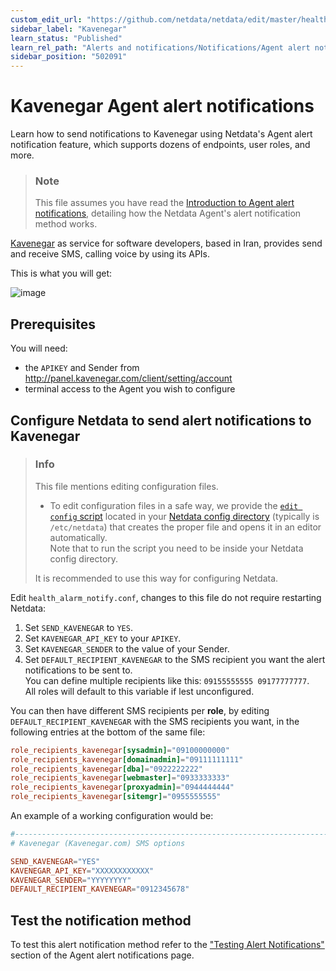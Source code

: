 ```yaml
---
custom_edit_url: "https://github.com/netdata/netdata/edit/master/health/notifications/kavenegar/README.md"
sidebar_label: "Kavenegar"
learn_status: "Published"
learn_rel_path: "Alerts and notifications/Notifications/Agent alert notifications"
sidebar_position: "502091"
---
```

# Kavenegar Agent alert notifications

Learn how to send notifications to Kavenegar using Netdata's Agent alert notification feature, which supports dozens of endpoints, user roles, and more.

> ### Note
>
> This file assumes you have read the [Introduction to Agent alert notifications](/docs/alerts-and-notifications/notifications/agent-alert-notifications), detailing how the Netdata Agent's alert notification method works.

[Kavenegar](https://kavenegar.com/) as service for software developers, based in Iran, provides send and receive SMS, calling voice by using its APIs.

This is what you will get:

![image](https://user-images.githubusercontent.com/70198089/229841323-6c4b1956-dd91-423e-abaf-2799000f72a8.png)

## Prerequisites

You will need:

- the `APIKEY` and Sender from <http://panel.kavenegar.com/client/setting/account>
- terminal access to the Agent you wish to configure

## Configure Netdata to send alert notifications to Kavenegar

> ### Info
>
> This file mentions editing configuration files.  
>
> - To edit configuration files in a safe way, we provide the [`edit config` script](/docs/getting-started/manage-and-configure/configuration#use-edit-config-to-edit-configuration-files) located in your [Netdata config directory](/docs/getting-started/manage-and-configure/configuration#the-netdata-config-directory) (typically is `/etc/netdata`) that creates the proper file and opens it in an editor automatically.  
> Note that to run the script you need to be inside your Netdata config directory.
>
> It is recommended to use this way for configuring Netdata.

Edit `health_alarm_notify.conf`, changes to this file do not require restarting Netdata:

1. Set `SEND_KAVENEGAR` to `YES`.
2. Set `KAVENEGAR_API_KEY` to your `APIKEY`.
3. Set `KAVENEGAR_SENDER` to the value of your Sender.
4. Set `DEFAULT_RECIPIENT_KAVENEGAR` to the SMS recipient you want the alert notifications to be sent to.  
   You can define multiple recipients like this: `09155555555 09177777777`.  
   All roles will default to this variable if lest unconfigured.

You can then have different SMS recipients per **role**, by editing `DEFAULT_RECIPIENT_KAVENEGAR` with the SMS recipients you want, in the following entries at the bottom of the same file:

```conf
role_recipients_kavenegar[sysadmin]="09100000000"
role_recipients_kavenegar[domainadmin]="09111111111"
role_recipients_kavenegar[dba]="0922222222"
role_recipients_kavenegar[webmaster]="0933333333"
role_recipients_kavenegar[proxyadmin]="0944444444"
role_recipients_kavenegar[sitemgr]="0955555555"
```

An example of a working configuration would be:

```conf
#------------------------------------------------------------------------------
# Kavenegar (Kavenegar.com) SMS options

SEND_KAVENEGAR="YES"
KAVENEGAR_API_KEY="XXXXXXXXXXXX"
KAVENEGAR_SENDER="YYYYYYYY"
DEFAULT_RECIPIENT_KAVENEGAR="0912345678"
```

## Test the notification method

To test this alert notification method refer to the ["Testing Alert Notifications"](/docs/alerts-and-notifications/notifications/agent-alert-notifications#testing-alert-notifications) section of the Agent alert notifications page.

